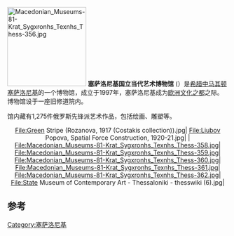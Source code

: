 [[File:Macedonian_Museums-81-Krat_Sygxronhs_Texnhs_Thess-356.jpg|180px]]
'''塞萨洛尼基国立当代艺术博物馆''' ({{lang-el|Κρατικό Μουσείο Σύγχρονης Τέχνης}}）是[[希腊|希腊]][[中马其顿|中马其顿]][[塞萨洛尼基|塞萨洛尼基]]的一个博物馆，成立于1997年，塞萨洛尼基成为[[欧洲文化之都|欧洲文化之都]]之际。博物馆设于一座旧修道院内。

馆内藏有1,275件俄罗斯先锋派艺术作品，包括绘画、雕塑等。

<div align='center'>
<gallery>
File:Green Stripe (Rozanova, 1917 (Costakis collection)).jpg|
File:Liubov Popova, Spatial Force Construction, 1920-21.jpg|
|
File:Macedonian_Museums-81-Krat_Sygxronhs_Texnhs_Thess-358.jpg|
File:Macedonian_Museums-81-Krat_Sygxronhs_Texnhs_Thess-359.jpg|
File:Macedonian_Museums-81-Krat_Sygxronhs_Texnhs_Thess-360.jpg|
File:Macedonian_Museums-81-Krat_Sygxronhs_Texnhs_Thess-361.jpg|
File:Macedonian_Museums-81-Krat_Sygxronhs_Texnhs_Thess-362.jpg|
File:State Museum of Contemporary Art - Thessaloniki - thesswiki (6).jpg|
</gallery>
</div>

== 参考 ==
{{reflist}}
{{Coord|40.6581171111|N|22.9309988056|E|source:dewiki_region:GR-54_type:landmark|format=dms|display=title}}
[[Category:塞萨洛尼基|Category:塞萨洛尼基]]